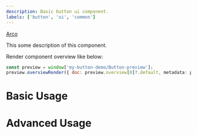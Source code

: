 ```yaml
---
description: Basic button ui component.
labels: ['button', 'ui', 'common']
---
```



[Arco](https://arco.design)

This some description of this component.

Render component overview like below:

```js
const preview = window['my-button-demo/Button-preview'];
preview.overviewRender({ doc: preview.overview[0]?.default, metadata: preview.overviewMetadata });
```

# Basic Usage

<div data-arco-demo="Basic">
  <Basic />
</div>

# Advanced Usage

<div data-arco-demo="Advanced">
  <Advanced />
</div>
